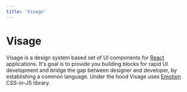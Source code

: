 ```yaml
---
title: 'Visage'
---
```


# Visage

Visage is a design system based set of UI components for [React](https://reactjs.org/) applications. It's goal is to provide you building blocks 
for rapid UI development and bridge the gap between designer and developer, by establishing a common language.
Under the hood Visage uses [Emotion](http://emotion.sh) CSS-in-JS library.

